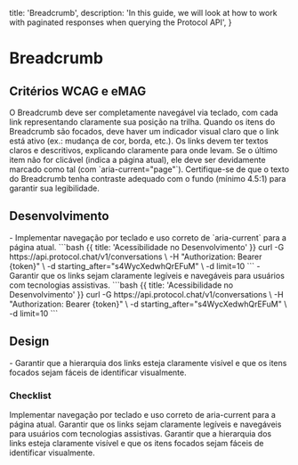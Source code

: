 
  title: 'Breadcrumb',
  description:
    'In this guide, we will look at how to work with paginated responses when querying the Protocol API',
}

# Breadcrumb

## Critérios WCAG e eMAG
<Properties fullWidth>
  <Property name="WCAG 2.1.1 / eMAG Diretriz 5" type="Navegabilidade por teclado">
    O Breadcrumb deve ser completamente navegável via teclado, com cada link representando claramente sua posição na trilha.
  </Property>
  <Property name="WCAG 2.4.7 / eMAG Diretriz 5" type="Estado de foco visível">
    Quando os itens do Breadcrumb são focados, deve haver um indicador visual claro que o link está ativo (ex.: mudança de cor, borda, etc.).
  </Property>
  <Property name="WCAG 2.4.4 / eMAG Diretriz 6" type="Texto descritivo">
    Os links devem ter textos claros e descritivos, explicando claramente para onde levam. Se o último item não for clicável (indica a página atual), ele deve ser devidamente marcado como tal (com `aria-current="page"`).
  </Property>
  <Property name="WCAG 1.4.3 / eMAG Diretriz 7" type="Contraste de cores">
    Certifique-se de que o texto do Breadcrumb tenha contraste adequado com o fundo (mínimo 4.5:1) para garantir sua legibilidade.
  </Property>
</Properties>


## Desenvolvimento
<Row>
  <Col>
    - Implementar navegação por teclado e uso correto de `aria-current` para a página atual.
  </Col>
  <Col>
    ```bash {{ title: 'Acessibilidade no Desenvolvimento' }}
    curl -G https://api.protocol.chat/v1/conversations \
      -H "Authorization: Bearer {token}" \
      -d starting_after="s4WycXedwhQrEFuM" \
      -d limit=10
    ```
  </Col>
  <Col>
    - Garantir que os links sejam claramente legíveis e navegáveis para usuários com tecnologias assistivas.
  </Col>
  <Col>
    ```bash {{ title: 'Acessibilidade no Desenvolvimento' }}
    curl -G https://api.protocol.chat/v1/conversations \
      -H "Authorization: Bearer {token}" \
      -d starting_after="s4WycXedwhQrEFuM" \
      -d limit=10
    ```
  </Col>
</Row>

## Design
<Row>
  <Col>
  - Garantir que a hierarquia dos links esteja claramente visível e que os itens focados sejam fáceis de identificar visualmente.
  </Col>
  <Col>
    <ImageNote
          imageSrc="https://placehold.co/600x200.png"
          imageAlt="Acessibilidade no Design"
        />
  </Col>
</Row>

### Checklist
<Checklist>
Implementar navegação por teclado e uso correto de aria-current para a página atual.
Garantir que os links sejam claramente legíveis e navegáveis para usuários com tecnologias assistivas.
Garantir que a hierarquia dos links esteja claramente visível e que os itens focados sejam fáceis de identificar visualmente.
</Checklist>
